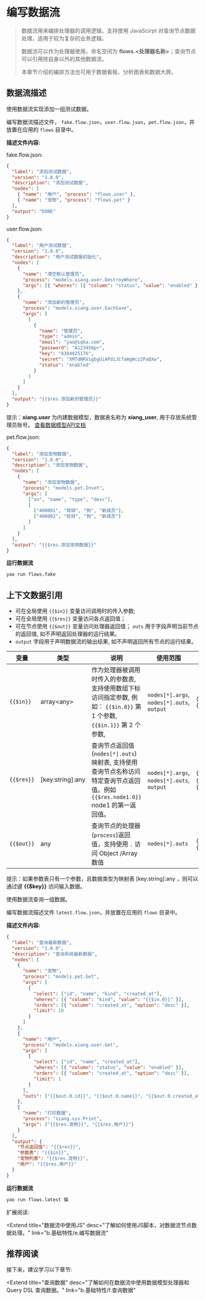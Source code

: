 # 编写数据流

<blockquote>
  <p>
    数据流用来编排处理器的调用逻辑，支持使用 JavaScirpt
    对查询节点数据处理，适用于较为复杂的业务逻辑。
  </p>
  <p>
    数据流可以作为处理器使用，命名空间为
    <strong>flows.&lt;处理器名称&gt;</strong>；查询节点可以引用除自身以外的其他数据流。
  </p>
  <p>
    本章节介绍的编排方法也可用于数据看板、分析图表和数据大屏。
  </p>

</blockquote>

## 数据流描述

使用数据流实现添加一组测试数据。

编写数据流描述文件， `fake.flow.json`，`user.flow.json`，`pet.flow.json`，并放置在应用的 `flows` 目录中。

**描述文件内容:**

<Detail title="查看源码">

fake.flow.json:

```json
{
  "label": "添加测试数据",
  "version": "1.0.0",
  "description": "添加测试数据",
  "nodes": [
    { "name": "用户", "process": "flows.user" },
    { "name": "宠物", "process": "flows.pet" }
  ],
  "output": "DONE"
}
```

user.flow.json:

```json
{
  "label": "用户测试数据",
  "version": "1.0.0",
  "description": "用户测试数据初始化",
  "nodes": [
    {
      "name": "清空默认管理员",
      "process": "models.xiang.user.DestroyWhere",
      "args": [{ "wheres": [{ "column": "status", "value": "enabled" }] }]
    },
    {
      "name": "添加新的管理员",
      "process": "models.xiang.user.EachSave",
      "args": [
        [
          {
            "name": "管理员",
            "type": "admin",
            "email": "yao@iqka.com",
            "password": "A123456p+",
            "key": "8304925176",
            "secret": "XMTdNRVigbgUiAPdiJCfaWgWcz2PaQXw",
            "status": "enabled"
          }
        ]
      ]
    }
  ],
  "output": "{{$res.添加新的管理员}}"
}
```

<Notice type="success">
  提示：<strong>xiang.user</strong> 为内建数据模型，数据表名称为
  <strong>xiang_user</strong>, 用于存放系统管理员账号。 <a href="#">查看数据模型API文档</a>
</Notice>

pet.flow.json:

```json
{
  "label": "添加宠物数据",
  "version": "1.0.0",
  "description": "添加宠物数据",
  "nodes": [
    {
      "name": "添加宠物数据",
      "process": "models.pet.Inset",
      "args": [
        ["sn", "name", "type", "desc"],
        [
          ["400001", "球球", "狗", "新成员"],
          ["400002", "旺财", "狗", "新成员"]
        ]
      ]
    }
  ],
  "output": "{{$res.添加宠物数据}}"
}
```

</Detail>

**运行数据流**

```bash
yao run flows.fake
```

## 上下文数据引用

- 可在全局使用 `{{$in}}` 变量访问调用时的传入参数;
- 可在全局使用 `{{$res}}` 变量访问各点返回值；
- 可在节点使用 `{{$out}}` 变量访问处理器返回值； `outs` 用于字段声明当前节点的返回值, 如不声明返回处理器的运行结果。
- `output` 字段用于声明数据流的输出结果, 如不声明返回所有节点的运行结果。

| 变量       | 类型               | 说明                                                                                                                             | 使用范围                                   | 示例                                                          |
| ---------- | ------------------ | -------------------------------------------------------------------------------------------------------------------------------- | ------------------------------------------ | ------------------------------------------------------------- |
| `{{$in}}`  | array<any\>        | 作为处理器被调用时传入的参数表, 支持使用数组下标访问指定参数, 例如： `{{$in.0}}` 第 1 个参数, `{{$in.1}}` 第 2 个参数,           | `nodes[*].args`, `nodes[*].outs`, `output` | `{{$in}}`, `{{$in.0}}`,`{{$in.0.name}}`                       |
| `{{$res}}` | \[key:string\]:any | 查询节点返回值(`nodes[*].outs`) 映射表, 支持使用查询节点名称访问特定查询节点返回值。例如 `{{$res.node1.0}}` node1 的第一返回值。 | `nodes[*].args`, `nodes[*].outs`, `output` | `{{$res}}`, `{{$res.node1.0.name}}`, `{{$res.node2.manu_id}}` |
| `{{$out}}` | any                | 查询节点的处理器(`process`)返回值，支持使用 `.` 访问 Object /Array 数值                                                          | `nodes[*].outs`                            | `{{out}}`, `{{out.name}}`, `{{out.0}}`                        |

<Notice type="success">
  提示：如果参数表只有一个参数，且数据类型为映射表 [key:string]:any
  ，则可以通过键 <strong>&#123;&#123;$key&#125;&#125;</strong> 访问输入数据。
</Notice>

使用数据流查询一组数据。

编写数据流描述文件 `latest.flow.json`，并放置在应用的 `flows` 目录中。

**描述文件内容:**

<Detail title="查看源码">

```json
{
  "label": "查询最新数据",
  "version": "1.0.0",
  "description": "查询系统最新数据",
  "nodes": [
    {
      "name": "宠物",
      "process": "models.pet.Get",
      "args": [
        {
          "select": ["id", "name", "kind", "created_at"],
          "wheres": [{ "column": "kind", "value": "{{$in.0}}" }],
          "orders": [{ "column": "created_at", "option": "desc" }],
          "limit": 10
        }
      ]
    },
    {
      "name": "用户",
      "process": "models.xiang.user.Get",
      "args": [
        {
          "select": ["id", "name", "created_at"],
          "wheres": [{ "column": "status", "value": "enabled" }],
          "orders": [{ "column": "created_at", "option": "desc" }],
          "limit": 1
        }
      ],
      "outs": ["{{$out.0.id}}", "{{$out.0.name}}", "{{$out.0.created_at}}"]
    },
    {
      "name": "打印数据",
      "process": "xiang.sys.Print",
      "args": ["{{$res.宠物}}", "{{$res.用户}}"]
    }
  ],
  "output": {
    "节点返回值": "{{$res}}",
    "参数表": "{{$in}}",
    "宠物列表": "{{$res.宠物}}",
    "用户": "{{$res.用户}}"
  }
}
```

</Detail>

**运行数据流**

```bash
yao run flows.latest 猫
```

扩展阅读:

<Extend
  title="数据流中使用JS"
  desc="了解如何使用JS脚本，对数据流节点数据处理。"
  link="b.基础特性/e.编写数据流"
></Extend>

## 推荐阅读

接下来，建议学习以下章节:

<Extend
  title="查询数据"
  desc="了解如何在数据流中使用数据模型处理器和Query DSL 查询数据。"
  link="b.基础特性/f.查询数据"
></Extend>

<Div style={{ display: "flex", justifyContent: "space-between" }}>
  <Link type="prev" title="使用处理器" link="b.基础特性/d.使用处理器"></Link>
  <Link type="next" title="查询数据" link="b.基础特性/f.查询数据"></Link>
</Div>
